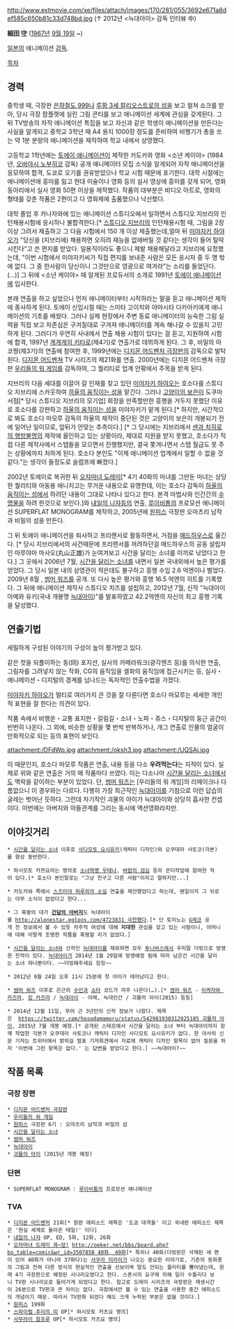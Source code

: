 http://www.extmovie.com/xe/files/attach/images/170/281/055/3692e671a8def585c650b81c33d748bd.jpg
(↑ 2012년 <늑대아이> 감독 인터뷰 中)

'''細田 [[마모루|守]]''' ([[1967년]] [[9월 19일]] ~)

[[일본]]의 애니메이션 [[감독]].

[[목차]]
== 경력 ==
중학생 때, 극장판 [[은하철도 999]]나 [[루팡 3세 칼리오스트로의 성]]을 보고 컬쳐 쇼크를 받아, 당시 극장 팜플렛에 실린 그림 콘티를 보고 애니메이션 세계에 관심을 갖게된다. 그 뒤 TV방송의 자작 애니메이션 특집을 보고 자신과 같은 학생이 애니메이션을 만든다는 사실을 알게되고 중학교 3학년 때 A4 용지 1000장 정도를 준비하여 비행기가 총을 쏘는 약 1분 분량의 애니메이션을 제작하여 학교 내에서 상영했다.

고등학교 1학년에는 [[토에이 애니메이션]]이 제작한 카도카와 영화 <소년 케이야> (1984년, [[오바야시 노부히코]] 감독) 공개 애니메이터 모집 소식을 알게되어 자작 애니메이션을 응모하여 합격, 도쿄로 오기를 권유받았으나 학교 시험 때문에 포기한다. 대학 시절에는 애니메이션에 흥미를 잃고 현대 미술이나 영화 등의 실사 영상에 흥미를 갖게 되어, 영화 동아리에서 실사 영화 50편 이상을 제작했다. 작품의 대부분은 비디오 아트로, 영화의 형태를 갖춘 작품은 2편이고 다 영화제에 출품했으나 낙선했다.

대학 졸업 후 카나자와에 있는 애니메이션 스튜디오에서 일하면서 스튜디오 지브리의 인턴채용시험에 응시하나 불합격한다.[* [[스튜디오 지브리]]의 인턴채용시험 때, 그림을 2장 이상 그려서 제출하고 그 다음 시험에서 150 개 이상 제출했는데,얼마 뒤 [[미야자키 하야오]]가 "당신을 (지브리에) 채용하면 오히려 재능을 없애버릴 것 같다는 생각이 들어 탈락시킨다"고 쓴 편지를 받았다. 일용직이라도 좋으니 제발 채용해달라고 지브리에 요청했는데, "이번 시험에서 미야자키씨가 직접 편지를 보내준 사람은 모든 응시자 중 두 명 밖에 없다. 그 중 한사람이 당신이니 그것만으로 영광으로 여겨라"는 소리를 들었단다.(...)] 그 뒤에 <소년 케이야> 때 알게된 프로듀서의 소개로 1991년 [[토에이 애니메이션]]에 입사한다.

본래 연출을 하고 싶었으나 먼저 애니메이터부터 시작하라는 말을 듣고 애니메이션 제작에 종사하게 된다. 토에이 신입시절 때는 스미타 고이치와 야마시타 다카아키에게 애니메이션의 기초를 배웠다. 그러나 실제 현장에서 주변 동료 애니메이터의 능숙한 그림 실력을 직접 보고 자존심은 구겨질대로 구겨져 애니메이터를 계속 해나갈 수 있을지 고민하게 된다. 그러다가 우연히 사내에서 연출 채용 시험이 있다는 걸 듣고, 지원하여 시험에 합격, 1997년 [[게게게의 키타로#s-2.4|게게게의 키타로]](제4기)로 연출가로 데뷔하게 된다. 그 후, 비밀의 아코짱(제3기)의 연출에 참여한 후, 1999년에는 [[디지몬 어드벤처 극장판]]의 감독으로 발탁된다. [[디지몬 어드벤쳐]] TV 시리즈의 제21화를 연출. 2000년에는 디지몬 어드벤쳐 극장판 [[우리들의 워 게임]]를 감독하여, 그 퀄리티로 업계 안팎에서 주목을 받게 된다.

지브리의 다음 세대를 이끌어 갈 인재를 찾고 있던 [[미야자키 하야오]]는 호소다를 스튜디오 지브리에 스카웃하여 [[하울의 움직이는 성]]을 맡긴다. 그러나 [[고양이의 보은]]이 도쿠마 서점[* 당시 스튜디오 지브리의 모기업] 회장을 만족할만한 흥행을 거두지 못했단 이유로 호소다를 강판하고 [[하울의 움직이는 성]]을 미야자키가 맡게 된다.[* 하지만, 시간적으로 봐도 호소다 마모루 감독의 하울의 제작이 중단된 것은 고양이의 보은이 개봉되기 전에 일어난 일이므로, 앞뒤가 안맞는 추측이다.] [* 그 당시에는 지브리에서 [[센과 치히로의 행방불명]]의 제작에 올인하고 있는 상황이라, 제대로 지원을 받지 못했고, 호소다가 직접 다른 제작사에서 스탭들을 모으면서 진행했지만, 결국 쫓겨나면서 스탭 월급도 못 주는 상황에까지 처하게 된다. 호소다 본인도 "이제 애니메이션 업계에서 일할 수 없을 것 같다."는 생각이 들정도로 슬럼프에 빠졌다.]

2002년 토에이로 복귀한 뒤 [[오쟈마녀 도레미]][* 4기 40화의 마녀를 그만둔 마녀는 상당한 퀄리티와 아동용 애니치고는 무거운 내용으로 유명한데, 이는 호소다 감독이 [[하울의 움직이는 성]]에서 하려던 내용이 그대로 나타나 있다고 한다. 본격  마법사와 인간간의 [[수명물]]을 하려 한것으로 보인다.]와 [[내일의 나쟈]]등의 연출, [[루이비통]]의 프로모션 애니메이션 SUPERFLAT MONOGRAM를 제작하고, 2005년에 [[원피스]] 극장판 오마츠리 남작과 비밀의 섬을 만든다.

그 뒤 토에이 애니메이션을 퇴사하고 프리랜서로 활동하면서, 거점을 [[매드하우스]]로 옮긴다. [* 당시 지브리에서의 사건때문에 프리렌서를 꺼려하던걸 매드하우스의 공동 설립자인 마루야마 마사오(丸山正雄)가 눈여겨보고 시간을 달리는 소녀를 미끼로 낚았다고 한다.] 그 곳에서 2006년 7월, [[시간을 달리는 소녀/애니메이션|시간을 달리는 소녀]]를 내면서 일본 국내외에서 높은 평가를 얻었다. 그 당시 일본 내의 상영관이 적은데도 불구하고 흥행 수입 2.6 억엔이나 벌었다. 2009년 8월 , [[썸머 워즈]]를 공개. 또 다시 높은 평가와 흥행 16.5 억엔의 히트를 기록했다. 그 뒤에 애니메이션 제작사 스튜디오 치즈를 설립하고, 2012년 7월, 신작 "늑대아이 아메와 유키(국내 개봉명 [[늑대아이]])"를 발표하였고 42.2억엔의 자신의 최고 흥행 기록을 달성했다.

== 연출기법 ==
세밀하게 구성된 이야기의 구성이 높이 평가받고 있다.

같은 컷을 되풀이하는 동(同) 포지션, 실사의 카메라워크(광각렌즈 등)를 의식한 연출, 그림자를 그려넣지 않는 작화, CG의 움직임을 셀화의 움직임에 접근시키는 등, 실사・애니메이션・디지털의 경계를 넘나드는 독자적인 연출수법을 가졌다.

[[미야자키 하야오]]가 멀티로 여러가지 큰 것을 잘 다룬다면 호소다 마모루는 세세한 개인적 표현을 잘 한다는 의견이 있다.

작품 속에서 비행운・교통 표지판・갈림길・소녀・노파・쥬스・디지털의 둥근 공간이 빈번히 나온다. 그 외에, 비슷한 상황을 몇 번씩 반복하거나, 개그 연출로 인물의 얼굴이 만화적으로 되는 등의 표현이 보인다.

attachment:/DFdWp.jpg
attachment:/oksh3.jpg
attachment:/UQSAj.jpg

이 때문인지, 호소다 마모루 작품은 연출, 내용 등을 다소 '''우려먹는다'''는 지적이 있다. 실제로 위와 같은 연출은 거의 매 작품마다 쓰였다. 이는 다소나마 [[시간을 달리는 소녀]]에서도 맥락을 같이하는 부분이 있었다. 단, [[썸머 워즈]]는 [우리들의 워 게임]의 리메이크나 다름없으니 이 경우와는 다르다. 다행히 가장 최근작인 [[늑대아이]]를 기점으로 이런 답습의 굴레는 벗어난 듯하다. 그런데 차기작인 괴물의 아이가 늑대아이와 상당히 흡사한 컨셉이다. 이번에는 아버지와 아들관계를 그리는 동시에 액션영화라지만.

== 이야깃거리 ==
 * [[시간을 달리는 소녀]] 이후로 [[사다모토 요시유키]](캐릭터 디자인)와 오쿠데라 사토코(각본)를 항상 동반한다.

 * 하시모토 카쯔요라는 명의로 [[소녀혁명 우테나]], [[바람의 검심]] 등의 콘티작업에 참여한 적이 있다.[* 호소다 본인말로는 "그냥 친구고 다른 사람"이라고 말하지만...]

 * 카도카와 쪽에서 [[스즈미야 하루히의 소실]] 연출을 제안했었다고 하는데, 왠일이지 그 뒤로는 아무 소식이 없었다고 한다...

 * 그 혹평의 대가 '''[[토미노 요시유키|건담의 아버지]]'''도 늑대아이를 [[http://alonestar.egloos.com/4723831 극찬]]했다.[* 단 토미노는 [[G레코]] 공개 전 정보에서 볼 수 있듯 자주적 여성에 대해 '''지대한''' 관심을 갖고 있는 사람이니, 어머니에 대해 이렇게 조명한 작품을 혹평할 리가 없었다.]

 * [[시간을 달리는 소녀]]와 신작인 [[늑대아이]]를 제외하면 모두 [[투니버스]]에서 우리말 더빙으로 방영한 전적이 있다. [[늑대아이]]가 2014년 1월 29일에 방영예정 됨에 따라 남은건 시간을 달리는 소녀 하나뿐이다. ~~더빙해주세요 징징~~

 * 2012년 9월 24일 오후 11시 25분에 첫 아이가 태어났다고 한다.

 * [[썸머 워즈]] 이후로 은근히 [[수인]]과 [[쇼타]] 코드가 자주 나온다(…).[* [[썸머 워즈]] - [[이케자와 카즈마]], [[킹 카즈마]] / [[늑대아이]] - 아메, 늑대인간 / 괴물의 아이(2015) 등등]

 * 2014년 12월 11일, 무려 근 3년만의 신작 정보가 나왔다. 제목은  [[https://twitter.com/hosodamamoru/status/542981930312925185 괴물의 아이]], 2015년 7월 개봉 예정.[* 공개된 스태프에서 시간을 달리는 소녀 부터 늑대아이까지 함께 작업한 각본가 오쿠데라 사토코나 캐릭터 디자인 사다모토 요시유키가 없다. 한 아사히 신문 기자는 트위터에서 밝히길 발표 기자회견에서 자료에 캐릭터 디자인 항목이 없어 질문을 하자 '이번에 그런 항목은 없다.' 는 답변을 받았다고 한다.] ~~늑대아이?~~

== 작품 목록 ==
=== 극장 장편 ===
 * [[디지몬 어드벤처 극장판]]
 * [[우리들의 워 게임]]
 * [[원피스(만화)|원피스]] 극장판 6기 : 오마츠리 남작과 비밀의 섬 
 * [[시간을 달리는 소녀/애니메이션|시간을 달리는 소녀]]
 * [[썸머 워즈]]
 * [[늑대아이]]
 * [[괴물의 아이]] (2015년 개봉 예정)

=== 단편 ===
 * SUPERFLAT MONOGRAM : [[루이비통]]의 프로모션 애니메이션

=== TVA ===
 * [[디지몬 어드벤처]] 21화[* 원판 에피소드 제목은 '도쿄 대격돌' 이고 국내판 에피소드 제목은 '현실 세계로 돌아온 태일!' 이다]
 * [[내일의 나쟈]] OP, ED, 5화, 12화, 26화
 * [[오자마녀 도레미#s-2.4|오자마녀 도레미 콰~앙!]] [[http://oeker.net/bbs/board.php?bo_table=comic&wr_id=3507858 40화, 49화]][* 특히나 40화(더빙판은 삭제된 세 편이 있어 40화가 아니라 37화다)는 [[사쿠라 미라이]]가 나오는 중요한 이야기로, 기존의 동화풍의 그림과 전혀 다른 방식의 현실적인 연출을 선보이며 말도 안되는 퀄리티를 뿜어냈는데, 원래 4기 극장판으로 예정된 시나리오였다고 한다. 스폰서의 요구에 의해 일이 수틀리다 보니 TV판 시나리오로 들어가게 되었다고 한다. 참고로 도레미 시리즈의 극장판은 재생시간이 26분으로 TV판과 큰 차이는 없다. 극장에서만 볼 수 있는 연출을 사용한 중간 에피소드의 개념이기 때문. 따라서 TV판화 되었다 해도 크게 누락된 부분은 없을 것이다.]
 * [[원피스]] 199화
 * [[스파이럴 추리의 띠]] OP[* 하시모토 카츠요 명의]
 * [[사무라이 참프루]] OP[* 하시모토 카츠요 명의]
